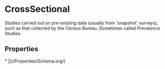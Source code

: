 # CrossSectional

Studies carried out on pre-existing data (usually from 'snapshot' surveys), such as that collected by the Census Bureau. Sometimes called Prevalence Studies.

## Properties

<Grid>
* [](/Properties/Schema.org/)

</Grid>

